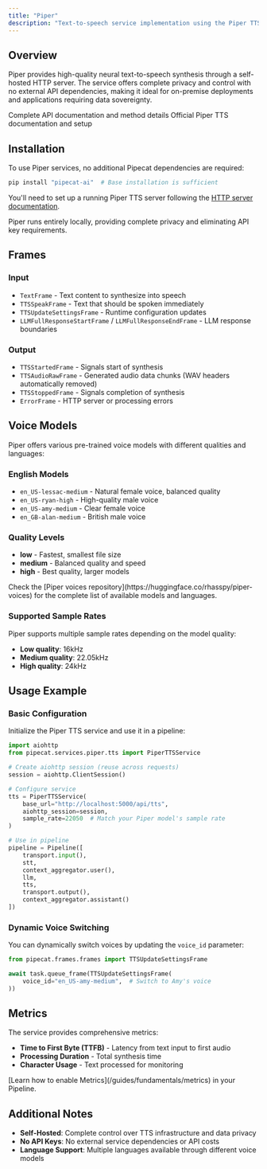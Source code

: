 ```yaml
---
title: "Piper"
description: "Text-to-speech service implementation using the Piper TTS server"
---
```


## Overview

Piper provides high-quality neural text-to-speech synthesis through a self-hosted HTTP server. The service offers complete privacy and control with no external API dependencies, making it ideal for on-premise deployments and applications requiring data sovereignty.

<CardGroup cols={3}>
  <Card
    title="API Reference"
    icon="code"
    href="https://reference-server.pipecat.ai/en/latest/api/pipecat.services.piper.tts.html"
  >
    Complete API documentation and method details
  </Card>
  <Card
    title="Piper TTS Docs"
    icon="book"
    href="https://github.com/OHF-Voice/piper1-gpl"
  >
    Official Piper TTS documentation and setup
  </Card>
</CardGroup>

## Installation

To use Piper services, no additional Pipecat dependencies are required:

```bash
pip install "pipecat-ai"  # Base installation is sufficient
```

You'll need to set up a running Piper TTS server following the [HTTP server documentation](https://github.com/OHF-Voice/piper1-gpl/blob/main/docs/API_HTTP.md).

<Tip>
  Piper runs entirely locally, providing complete privacy and eliminating API
  key requirements.
</Tip>

## Frames

### Input

- `TextFrame` - Text content to synthesize into speech
- `TTSSpeakFrame` - Text that should be spoken immediately
- `TTSUpdateSettingsFrame` - Runtime configuration updates
- `LLMFullResponseStartFrame` / `LLMFullResponseEndFrame` - LLM response boundaries

### Output

- `TTSStartedFrame` - Signals start of synthesis
- `TTSAudioRawFrame` - Generated audio data chunks (WAV headers automatically removed)
- `TTSStoppedFrame` - Signals completion of synthesis
- `ErrorFrame` - HTTP server or processing errors

## Voice Models

Piper offers various pre-trained voice models with different qualities and languages:

### English Models

- `en_US-lessac-medium` - Natural female voice, balanced quality
- `en_US-ryan-high` - High-quality male voice
- `en_US-amy-medium` - Clear female voice
- `en_GB-alan-medium` - British male voice

### Quality Levels

- **low** - Fastest, smallest file size
- **medium** - Balanced quality and speed
- **high** - Best quality, larger models

<Note>
  Check the [Piper voices
  repository](https://huggingface.co/rhasspy/piper-voices) for the complete list
  of available models and languages.
</Note>

### Supported Sample Rates

Piper supports multiple sample rates depending on the model quality:

- **Low quality**: 16kHz
- **Medium quality**: 22.05kHz
- **High quality**: 24kHz

## Usage Example

### Basic Configuration

Initialize the Piper TTS service and use it in a pipeline:

```python
import aiohttp
from pipecat.services.piper.tts import PiperTTSService

# Create aiohttp session (reuse across requests)
session = aiohttp.ClientSession()

# Configure service
tts = PiperTTSService(
    base_url="http://localhost:5000/api/tts",
    aiohttp_session=session,
    sample_rate=22050  # Match your Piper model's sample rate
)

# Use in pipeline
pipeline = Pipeline([
    transport.input(),
    stt,
    context_aggregator.user(),
    llm,
    tts,
    transport.output(),
    context_aggregator.assistant()
])
```

### Dynamic Voice Switching

You can dynamically switch voices by updating the `voice_id` parameter:

```python
from pipecat.frames.frames import TTSUpdateSettingsFrame

await task.queue_frame(TTSUpdateSettingsFrame(
    voice_id="en_US-amy-medium",  # Switch to Amy's voice
))
```

## Metrics

The service provides comprehensive metrics:

- **Time to First Byte (TTFB)** - Latency from text input to first audio
- **Processing Duration** - Total synthesis time
- **Character Usage** - Text processed for monitoring

<Info>
  [Learn how to enable Metrics](/guides/fundamentals/metrics) in your Pipeline.
</Info>

## Additional Notes

- **Self-Hosted**: Complete control over TTS infrastructure and data privacy
- **No API Keys**: No external service dependencies or API costs
- **Language Support**: Multiple languages available through different voice models
